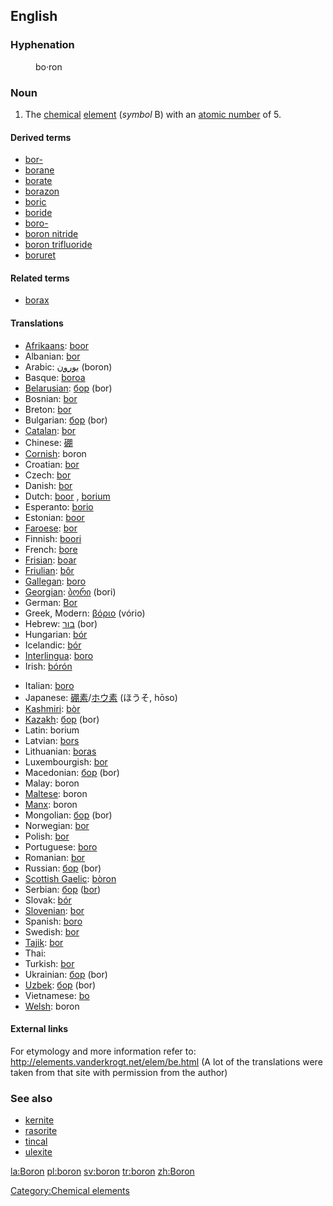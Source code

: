 ==English==
{{elements|B|beryllium|Be|carbon|C}}
===Hyphenation===
:bo&middot;ron

=== Noun ===
{{en-noun-unc}}
{{wikipedia}}

#The [[chemical]] [[element]] (''symbol'' B) with an [[atomic number]] of 5.

====Derived terms====
*[[bor-]]
*[[borane]]
*[[borate]]
*[[borazon]]
*[[boric]]
*[[boride]]
*[[boro-]]
*[[boron nitride]]
*[[boron trifluoride]]
*[[boruret]]

====Related terms====
*[[borax]]

==== Translations ====
{{top}}
*[[Afrikaans]]: [[boor]]
*Albanian: [[bor]]
*Arabic: [[بورون]] (boron) {{m}}
*Basque: [[boroa]]
*[[Belarusian]]: [[бор]] (bor) {{m}}
*Bosnian: [[bor]]
*Breton: [[bor]]
*Bulgarian: [[бор]] (bor) {{m}}
*[[Catalan]]: [[bor]]
*Chinese: [[硼]]
*[[Cornish]]: boron
*Croatian: [[bor]]
*Czech: [[bor]]
*Danish: [[bor]]
*Dutch: [[boor]] {{n}}, [[borium]] {{n}}
*Esperanto: [[borio]]
*Estonian: [[boor]]
*[[Faroese]]: [[bor]]
*Finnish: [[boori]]
*French: [[bore]] {{m}}
*[[Frisian]]: [[boar]]
*[[Friulian]]: [[bôr]]
*[[Gallegan]]: [[boro]]
*[[Georgian]]: [[ბორი]] (bori)
*German: [[Bor]] {{n}}
*Greek, Modern: [[βόριο]] (vório) {{n}}
*Hebrew: [[בור]] (bor)
*Hungarian: [[bór]]
*Icelandic: [[bór]]
*[[Interlingua]]: [[boro]]
*Irish: [[bórón]]
{{mid}}
*Italian: [[boro]] {{m}}
*Japanese: [[硼素]]/[[ホウ素]] (ほうそ, hōso)
*[[Kashmiri]]: [[bòr]]
*[[Kazakh]]: [[бор]] (bor)
*Latin: borium
*Latvian: [[bors]]
*Lithuanian: [[boras]]
*Luxembourgish: [[bor]]
*Macedonian: [[бор]] (bor)
*Malay: boron
*[[Maltese]]: boron
*[[Manx]]: boron
*Mongolian: [[бор]] (bor)
*Norwegian: [[bor]]
*Polish: [[bor]] {{m}}
*Portuguese: [[boro]] {{m}}
*Romanian: [[bor]] {{n}}
*Russian: [[бор#Russian|бор]] (bor) {{m}}
*[[Scottish Gaelic]]: [[bòron]]
*Serbian: [[бор]] ([[bor]])
*Slovak: [[bór]]
*[[Slovenian]]: [[bor]]
*Spanish: [[boro]] {{m}}
*Swedish: [[bor]]
*[[Tajik]]: [[bor]]
*Thai: {{THchar|[[โบรอน]]}}
*Turkish: [[bor]]
*Ukrainian: [[бор]] (bor)
*[[Uzbek]]: [[бор]] (bor)
*Vietnamese: [[bo]]
*[[Welsh]]: boron
{{bottom}}

====External links====
For etymology and more information refer to:
http://elements.vanderkrogt.net/elem/be.html
(A lot of the translations were taken from that site with permission from the author)

===See also===
*[[kernite]]
*[[rasorite]]
*[[tincal]]
*[[ulexite]]

[[Category:Chemical elements]]

[[la:Boron]]
[[pl:boron]]
[[sv:boron]]
[[tr:boron]]
[[zh:Boron]]
